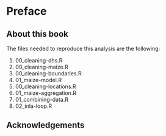 # Preface {.unnumbered}

## About this book {.unnumbered}

The files needed to reproduce this analysis are the following:

1) 00_cleaning-dhs.R
2) 00_cleaning-maize.R
3) 00_cleaning-boundaries.R
4) 01_maize-model.R
5) 00_cleaning-locations.R
6) 01_maize-aggregation.R
7) 01_combining-data.R
8) 02_inla-loop.R


## Acknowledgements {.unnumbered}

